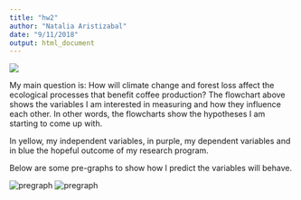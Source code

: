 ```yaml
---
title: "hw2"
author: "Natalia Aristizabal"
date: "9/11/2018"
output: html_document
---
```

![](flowchart.png)

My main question is: How will climate change and forest loss affect the ecological processes that benefit coffee production? The flowchart above shows the variables I am interested in measuring and how they influence each other. In other words, the flowcharts show the hypotheses I am starting to come up with. 

In yellow, my independent variables, in purple, my dependent variables and in blue the hopeful outcome of my research program. 



Below are some pre-graphs to show how I predict the variables will behave.

![pregraph](pregraph1.JPG)
![pregraph](pregraph2.JPG)